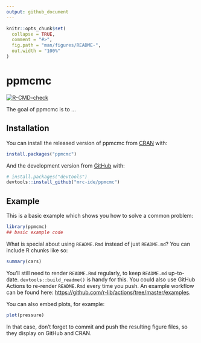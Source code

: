 ```yaml
---
output: github_document
---
```


<!-- README.md is generated from README.Rmd. Please edit that file -->

```r
knitr::opts_chunk$set(
  collapse = TRUE,
  comment = "#>",
  fig.path = "man/figures/README-",
  out.width = "100%"
)
```

# ppmcmc

<!-- badges: start -->
[![R-CMD-check](https://github.com/mrc-ide/ppmcmc/workflows/R-CMD-check/badge.svg)](https://github.com/mrc-ide/ppmcmc/actions)
<!-- badges: end -->

The goal of ppmcmc is to ...

## Installation

You can install the released version of ppmcmc from [CRAN](https://CRAN.R-project.org) with:

``` r
install.packages("ppmcmc")
```

And the development version from [GitHub](https://github.com/) with:

``` r
# install.packages("devtools")
devtools::install_github("mrc-ide/ppmcmc")
```
## Example

This is a basic example which shows you how to solve a common problem:

```r
library(ppmcmc)
## basic example code
```

What is special about using `README.Rmd` instead of just `README.md`? You can include R chunks like so:

```r
summary(cars)
```

You'll still need to render `README.Rmd` regularly, to keep `README.md` up-to-date. `devtools::build_readme()` is handy for this. You could also use GitHub Actions to re-render `README.Rmd` every time you push. An example workflow can be found here: <https://github.com/r-lib/actions/tree/master/examples>.

You can also embed plots, for example:

```r
plot(pressure)
```

In that case, don't forget to commit and push the resulting figure files, so they display on GitHub and CRAN.
